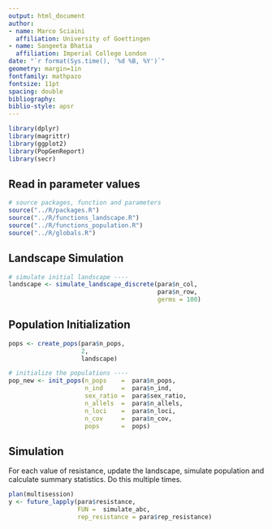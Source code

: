 ```yaml
---
output: html_document
author:
- name: Marco Sciaini
  affiliation: University of Goettingen
- name: Sangeeta Bhatia
  affiliation: Imperial College London
date: "`r format(Sys.time(), '%d %B, %Y')`"
geometry: margin=1in
fontfamily: mathpazo
fontsize: 11pt
spacing: double
bibliography: 
biblio-style: apsr
---
```


```r

library(dplyr)
library(magrittr)
library(ggplot2)
library(PopGenReport)
library(secr)
```
## Read in parameter values

```r
# source packages, function and parameters
source("../R/packages.R")
source("../R/functions_landscape.R")
source("../R/functions_population.R")
source("../R/globals.R")
```

## Landscape Simulation

```r
# simulate initial landscape ----
landscape <- simulate_landscape_discrete(para$n_col,
                                         para$n_row,
                                         germs = 100)
```


## Population Initialization

```r
pops <- create_pops(para$n_pops, 
                    2,
                    landscape)

# initialize the populations ----
pop_new <- init_pops(n_pops    =  para$n_pops,
                     n_ind     =  para$n_ind,
                     sex_ratio =  para$sex_ratio,
                     n_allels  =  para$n_allels,
                     n_loci    =  para$n_loci,
                     n_cov     =  para$n_cov,
                     pops      =  pops)

```

## Simulation

For each value of resistance, update the landscape, simulate
population and calculate summary statistics. Do this multiple times. 


```r
plan(multisession)  
y <- future_lapply(para$resistance,
                   FUN =  simulate_abc,
                   rep_resistance = para$rep_resistance)
```

